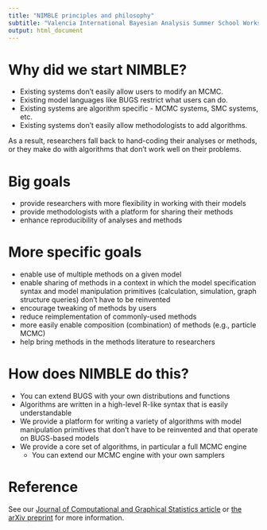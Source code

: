 ```yaml
---
title: "NIMBLE principles and philosophy"
subtitle: "Valencia International Bayesian Analysis Summer School Workshop"
output: html_document
---
```


# Why did we start NIMBLE?

 - Existing systems don't easily allow users to modify an MCMC.
 - Existing model languages like BUGS restrict what users can do.
 - Existing systems are algorithm specific - MCMC systems, SMC systems, etc.
 - Existing systems don't easily allow methodologists to add algorithms.

As a result, researchers fall back to hand-coding their analyses or methods, or they make do with algorithms that don't work well on their problems.

# Big goals

 - provide researchers with more flexibility in working with their models
 - provide methodologists with a platform for sharing their methods
 - enhance reproducibility of analyses and methods

# More specific goals

 - enable use of multiple methods on a given model
 - enable sharing of methods in a context in which the model specification syntax and model manipulation primitives (calculation, simulation, graph structure queries) don't have to be reinvented
 - encourage tweaking of methods by users
 - reduce reimplementation of commonly-used methods
 - more easily enable composition (combination) of methods (e.g., particle MCMC)
 - help bring methods in the methods literature to researchers

# How does NIMBLE do this?

 - You can extend BUGS with your own distributions and functions
 - Algorithms are written in a high-level R-like syntax that is easily understandable
 - We provide a platform for writing a variety of algorithms with model manipulation primitives that don't have to be reinvented and that operate on BUGS-based models
 - We provide a core set of algorithms, in particular a full MCMC engine
     - You can extend our MCMC engine with your own samplers

# Reference

See our [Journal of Computational and Graphical Statistics article](http://www.tandfonline.com/doi/abs/10.1080/10618600.2016.1172487) or [the arXiv preprint](http://arxiv.org/abs/1505.05093) for more information. 


